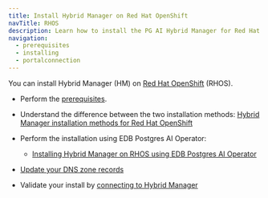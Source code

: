 ```yaml
---
title: Install Hybrid Manager on Red Hat OpenShift
navTitle: RHOS
description: Learn how to install the PG AI Hybrid Manager for Red Hat OpenShift.
navigation:
  - prerequisites
  - installing
  - portalconnection
---
```


You can install Hybrid Manager (HM) on [Red Hat OpenShift](https://www.openshift.com/) (RHOS).

-   Perform the [prerequisites](prerequisites).

-   Understand the difference between the two installation methods: [Hybrid Manager installation methods for Red Hat OpenShift](installing)

-   Perform the installation using EDB Postgres AI Operator:

    -   [Installing Hybrid Manager on RHOS using EDB Postgres AI Operator](installing.mdx)

-   [Update your DNS zone records](dns_and_verify.mdx)

-   Validate your install by [connecting to Hybrid Manager](portalconnection.mdx)
